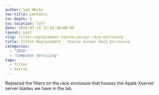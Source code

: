 ```yaml
---
author: Sam White
toc-title: Contents
toc-depth: 5
toc-location: left
date: 2016-07-14 13:24:36+00:00
layout: post
slug: filter-replacement-xserve-server-rack-enclosure
title: Filter Replacement - Xserve Server Rack Enclosure
categories:
  - "2016"
  - "Computer Servicing"
tags:
  - filter
  - Xserve
---
```


Replaced the filters on the rack enclosure that houses the Apple Xserver server blades we have in the lab.
